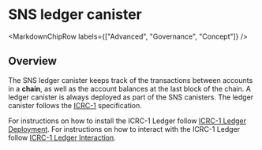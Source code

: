 
# SNS ledger canister

<MarkdownChipRow labels={["Advanced", "Governance", "Concept"]} />

## Overview

The SNS ledger canister keeps track of the transactions between accounts in a **chain**,
as well as the account balances at the last block of the chain.
A ledger canister is always deployed as part of the SNS canisters.
The ledger canister follows the [ICRC-1](https://github.com/dfinity/ICRC-1) specification.

For instructions on how to install the ICRC-1 Ledger follow [ICRC-1 Ledger Deployment](/docs/current/developer-docs/defi/icrc-1/icrc1-ledger-setup).
For instructions on how to interact with the ICRC-1 Ledger follow [ICRC-1 Ledger Interaction](/docs/current/developer-docs/defi/icrc-1/using-icrc1-ledger).